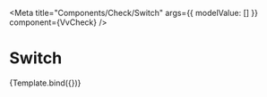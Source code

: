 


<Meta
	title="Components/Check/Switch"
	args={{
		modelValue: []
	}}
	component={VvCheck}
/>

# Switch

<Canvas>
	<Story
		name="Switch"
		play={switchTest}
		args={{
			id: 3,
			label: 'opzione 1',
			name: 'ck3',
			switch: true,
			value: { a: 'Banana' }
		}}>
		{Template.bind({})}
	</Story>
</Canvas>

